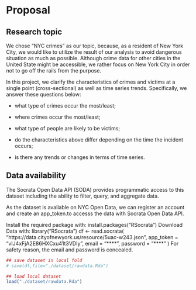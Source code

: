 # Proposal

## Research topic

We chose "NYC crimes" as our topic, because, as a resident of New York City, we would like to utilize the result of our analysis to avoid dangerous situation as much as possible. Although crime data for other cities in the United State might be accessible, we rather focus on New York City in order not to go off the rails from the purpose.

In this project, we clarify the characteristics of crimes and victims at a single point (cross-sectional) as well as time series trends. Specifically, we answer these questions below:

-   what type of crimes occur the most/least;

-   where crimes occur the most/least;

-   what type of people are likely to be victims;

-   do the characteristics above differ depending on the time the incident occurs;

-   is there any trends or changes in terms of time series.


## Data availability

The Socrata Open Data API (SODA) provides programmatic access to this dataset including the ability to filter, query, and aggregate data.

As the dataset is available on NYC Open Data, we can register an account and create an app_token.to accesss the data with Socrata Open Data API.

Install the required package with:
install.packages("RSocrata")
Download Data with:
library("RSocrata")
df <- read.socrata(
  "https://data.cityofnewyork.us/resource/5uac-w243.json",
  app_token = "vIJ4xFjA2E86HXCxu41t3VDIy",
  email     = "****",
  password  = "****"
)
For safety reason, the email and password is concealed.


```r
## save dataset in local fold
# save(df,file="./dataset/rawdata.Rda")

## load local dataset
load("./dataset/rawdata.Rda")
```
